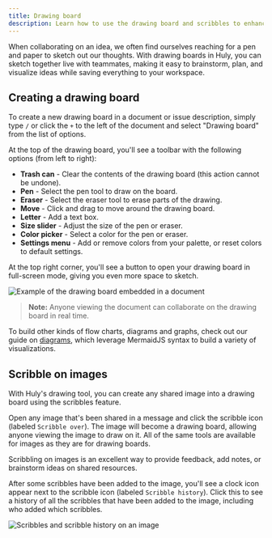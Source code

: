 ```yaml
---
title: Drawing board
description: Learn how to use the drawing board and scribbles to enhance your collaboration in Huly.
---
```



When collaborating on an idea, we often find ourselves reaching for a pen and paper to sketch out our thoughts. With drawing boards in Huly, you can sketch together live with teammates, making it easy to brainstorm, plan, and visualize ideas while saving everything to your workspace.

## Creating a drawing board

To create a new drawing board in a document or issue description, simply type `/` or click the `+` to the left of the document and select "Drawing board" from the list of options.

At the top of the drawing board, you'll see a toolbar with the following options (from left to right):

- **Trash can** - Clear the contents of the drawing board (this action cannot be undone).
- **Pen** - Select the pen tool to draw on the board.
- **Eraser** - Select the eraser tool to erase parts of the drawing.
- **Move** - Click and drag to move around the drawing board.
- **Letter** - Add a text box.
- **Size slider** - Adjust the size of the pen or eraser.
- **Color picker** - Select a color for the pen or eraser.
- **Settings menu** - Add or remove colors from your palette, or reset colors to default settings.

At the top right corner, you'll see a button to open your drawing board in full-screen mode, giving you even more space to sketch.

<Image 
src={drawingBoard} 
alt='Example of the drawing board embedded in a document' 
inferSize
quality='max'
/>

> **Note:** Anyone viewing the document can collaborate on the drawing board in real time.

To build other kinds of flow charts, diagrams and graphs, check out our guide on [diagrams](/knowledge-management/mermaid-diagrams), which leverage MermaidJS syntax to build a variety of visualizations.

## Scribble on images

With Huly's drawing tool, you can create any shared image into a drawing board using the scribbles feature.

Open any image that's been shared in a message and click the scribble icon (labeled `Scribble over`). The image will become a drawing board, allowing anyone viewing the image to draw on it. All of the same tools are available for images as they are for drawing boards.

Scribbling on images is an excellent way to provide feedback, add notes, or brainstorm ideas on shared resources. 

After some scribbles have been added to the image, you'll see a clock icon appear next to the scribble icon (labeled `Scribble history`). Click this to see a history of all the scribbles that have been added to the image, including who added which scribbles.

<Image 
src={scribble} 
alt='Scribbles and scribble history on an image' 
inferSize
quality='max'
/>
